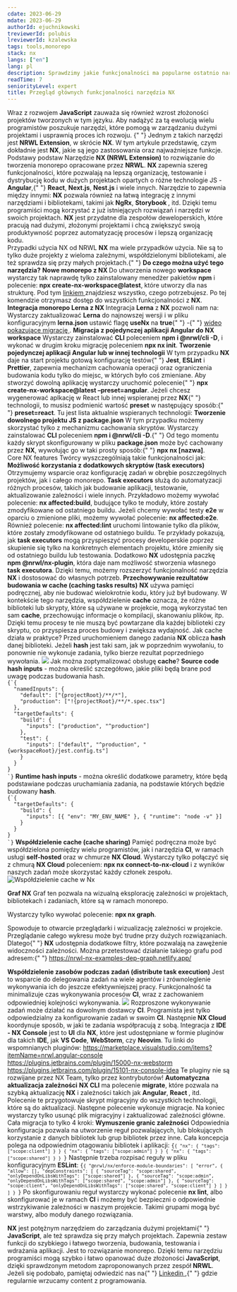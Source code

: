 ```yaml
---
cdate: 2023-06-29
mdate: 2023-06-29
authorId: ejuchnikowski
treviewerId: polubis
lreviewerId: kzalewska
tags: tools,monorepo
stack: nx
langs: ["en"]
lang: pl
description: Sprawdzimy jakie funkcjonalności ma popularne ostatnio narzędzie Nx od zespołu NRWL i przejdziemy przez najważniejsze przypadki użycia.
readTime: 7
seniorityLevel: expert
title: Przegląd głównych funkcjonalności narzędzia NX
---
```


<Prelude label="Wstęp">
  <M>
    Wraz z rozwojem  <B>JavaScript</B> zauważa się również wzrost
    złożoności projektów tworzonych w tym języku. Aby nadążyć za tą ewolucją
    wielu programistów poszukuje narzędzi, które pomogą w zarządzaniu dużymi
    projektami i usprawnią proces ich rozwoju.
  </M>
  <M>
    {" "}
    Jednym z takich narzędzi jest <B>NRWL Extension</B>, w skrócie <B>NX</B>. W tym
    artykule przedstawię, czym dokładnie jest <B>NX</B>, jakie są jego zastosowania
    oraz najważniejsze funkcje.
  </M>
</Prelude>

<Section>
  <XL>Podstawy podstaw</XL>
  <M>
    Narzędzie <B>NX (NRWL Extension)</B> to rozwiązanie do tworzenia monorepo
    opracowane przez <B>NRWL</B>. <B>NX </B> zapewnia szereg funkcjonalności,
    które pozwalają na lepszą organizację, testowanie i dystrybucję kodu w
    dużych projektach opartych o różne technologie JS - <B>Angular</B>,{" "}
    <B>React</B>, <B>Next.js</B>, <B>Nest.js</B> i wiele innych. Narzędzie to
    zapewnia między innymi:
  </M>
  <List items="Automatyzację procesów deweloperskich (tworzenie komponentów oraz boilerplate), Wsparcie dla tworzenia monolitycznych i mikrousługowych architektur,Wsparcie dla narzędzi do testowania jednostkowego i e2e (Jest oraz Cypress),Obsługę narzędzi do automatyzacji procesów budowania i dystrybucji (Bazel oraz Nx Cloud),Wsparcie dla narzędzi do analizy i uporządkowania kodu (ESLint oraz Prettier),  Wsparcie dla narzędzi do zarządzania zależnościami (npm oraz yarn)" />
  <M>
    <B>NX</B> pozwala również na łatwą integrację z innymi narzędziami i
    bibliotekami, takimi jak <B>NgRx</B>, <B>Storybook </B>, itd. Dzięki
    temu programiści mogą korzystać z już istniejących rozwiązań i narzędzi w
    swoich projektach.
  </M>
  <M>
    <B>NX</B> jest przydatne dla zespołów deweloperskich, które pracują nad
    dużymi, złożonymi projektami i chcą zwiększyć swoją produktywność poprzez
    automatyzację procesów i lepszą organizację kodu.
  </M>
</Section>

<Section>
  <XL>Przypadki użycia NX od NRWL</XL>
  <M>
    <B>NX</B> ma wiele przypadków użycia. Nie są to tylko duże projekty z
    wieloma zależnymi, współdzielonymi bibliotekami, ale też sprawdza się przy
    małych projektach.{" "}
  </M>
  <M>
    <B>Do czego można użyć tego narzędzia?</B>
  </M>
  <List items="Stworzenia monorepo NX ,Integracji monorepo Lerna z NX ,Migracji z pojedynczej aplikacji Angular do NX workspace, Stworzenia pojedynczej aplikacji Angular lub w innej technologii, Stworzenia dowolnego projektu JS z package.json " />
  <M>
    <B>Nowe monorepo z NX </B>
  </M>
  <M>
    Do utworzenia nowego <B>workspace</B> wystarczy tak naprawdę tylko
    zainstalowany menedżer pakietów <B>npm</B> i polecenie:
    <B> npx create-nx-workspace@latest</B>, które utworzy dla nas strukturę. Pod
    tym <A
      outside
      href="https://nx.dev/packages/nx/documents/create-nx-workspace"
    >
      linkiem
    </A> znajdziesz wszystko, czego potrzebujesz. Po tej komendzie otrzymasz dostęp
    do wszystkich funkcjonalności z <B>NX</B>.
  </M>
  <M>
    <B>Integracja monorepo Lerna z NX </B>
  </M>
  <M>
    Integracja <B>Lerna</B> z <B>NX</B> pozwoli nam na:
  </M>
  <List items="Współbieżne wykonywanie zadań, Cachowanie operacji,Dystrybucję zadań, Ograniczenie budowania kodu" />
  <M>
    Wystarczy zaktualizować <B>Lerna</B> do najnowszej wersji i w pliku
    konfiguracyjnym <B>lerna.json</B> ustawić flagę <B>useNx</B> na <B>true</B>{" "}
    -{" "}
    <A href="https://www.youtube.com/watch?v=Edv7ZeI8Bwc" outside>
      wideo pokazujące migrację
    </A>
    .
  </M>
  <M>
    <B>Migracja z pojedynczej aplikacji Angular do NX workspace</B>
  </M>
  <M>
    Wystarczy zainstalować <B>CLI</B> poleceniem <B>npm i @nrwl/cli -D</B>, i
    wykonać w drugim kroku migrację poleceniem <B>npx nx init</B>.
  </M>
  <M>
    <B>Tworzenie pojedynczej aplikacji Angular lub w innej technologii</B>
  </M>
  <M>
    W tym przypadku <B>NX</B> daje na start projektu gotową konfigurację testów{" "}
    <B>Jest</B>, <B>ESLint</B> i <B>Prettier</B>, zapewnia mechanizm cachowania
    operacji oraz ograniczenia budowania kodu tylko do miejsc, w których było
    coś zmieniane.
  </M>
  <M>
    Aby stworzyć dowolną aplikację wystarczy uruchomić polecenie{" "}
    <B> npx create-nx-workspace@latest –preset=angular</B>. Jeżeli chcesz
    wygenerować aplkację w React lub innej wspieranej przez <B>NX</B>{" "}
    technologii, to musisz podmienić wartość <B>preset</B> w następujący sposób:{" "}
    <B>preset=react</B>.
  </M>
  <M>Tu jest lista aktualnie wspieranych technologii: </M>
  <List items="TypeScript,Web-components,Angular,React,React-native,Next, Nest,Express" />
  <M>
    <B>Tworzenie dowolnego projektu JS z package.json</B>
  </M>
  <M>
    W tym przypadku możemy skorzystać tylko z mechanizmu cachowania skryptów.
    Wystarczy zainstalować <B>CLI</B> poleceniem <B>npm i @nrwl/cli -D</B>.{" "}
  </M>
  <M>
    Od tego momentu każdy skrypt skonfigurowany w pliku <B>package.json</B> może
    być cachowany przez <B>NX</B>, wywołując go w taki prosty sposób:{" "}
    <B>npx nx [nazwa]</B>.
  </M>
</Section>

<Section>
<XL>Core NX features</XL>
<M>Twórcy wyszczególniają takie funkcjonalności jak:</M>
<List items="Możliwość korzystania z dodatkowych skryptów (task executors), Przechowywanie rezultatów budowania w cache (caching tasks results), Współdzielenie cache (cache sharing), Graf NX, Współdzielenie zasobów podczas zadań (distribute task execution), Automatyczna aktualizacja zależności, Wymuszenie granic zależności " />
<M><B>Możliwość korzystania z dodatkowych skryptów (task executors)</B></M>
<M>Otrzymujemy wsparcie oraz konfigurację zadań w obrębie poszczególnych projektów, jak i całego monorepo. <B>Task executors</B> służą do automatyzacji różnych procesów, takich jak budowanie aplikacji, testowanie, aktualizowanie zależności i wiele innych.</M>
<M>Przykładowo możemy wywołać polecenie: <B>nx affected:build</B>, budujące tylko te moduły, które zostały zmodyfikowane od ostatniego buildu.</M>
<M>Jeżeli chcemy wywołać testy <B>e2e</B> w oparciu o zmienione pliki, możemy wywołać polecenie: <B>nx affected:e2e</B>.</M>
<M>Również polecenie: <B>nx affected:lint</B> uruchomi lintowanie tylko dla plików, które zostały zmodyfikowane od ostatniego buildu.</M>
<M>Te przykłady pokazują, jak <B>task executors</B> mogą przyspieszyć procesy developerskie poprzez skupienie się tylko na konkretnych elementach projektu, które zmieniły się od ostatniego buildu lub testowania.</M>
<M>Dodatkowo <B>NX</B> udostępnia paczkę <B>npm @nrwl/nx-plugin</B>, która daje nam możliwość stworzenia własnego <B>task executora</B>. Dzięki temu, możemy rozszerzyć funkcjonalność narzędzia <B>NX</B> i dostosować do własnych potrzeb.</M>
<M><B>Przechowywanie rezultatów budowania w cache (caching tasks results)</B></M>
<M><B>NX</B> używa pamięci podręcznej, aby nie budować wielokrotnie kodu, który już był budowany. W kontekście tego narzędzia, współdzielenie <B>cache</B> oznacza, że różne biblioteki lub skrypty, które są używane w projekcie, mogą wykorzystać ten sam <B>cache</B>, przechowując informacje o kompilacji, skanowaniu plików, itp. Dzięki temu procesy te nie muszą być powtarzane dla każdej biblioteki czy skryptu, co przyspiesza proces budowy i zwiększa wydajność.</M>
<M>Jak cache działa w praktyce? Przed uruchomieniem danego zadania <B>NX</B> oblicza <B>hash</B> danej biblioteki. Jeżeli <B>hash</B> jest taki sam, jak w poprzednim wywołaniu, to ponownie nie wykonuje zadania, tylko bierze rezultat poprzedniego wywołania.</M>
<Image
    rolled src="https://nx.dev/documentation/shared/images/caching/nx-hashing.svg" description="Hashowanie w Nx" />
<M>Jak można zoptymalizować obsługę <B>cache</B>?</M>
<M><B>Source code hash inputs</B> - można określić szczegółowo, jakie pliki będą brane pod uwagę podczas budowania hash.</M>
<Code mode="static" lang="json">
{`{
  "namedInputs": {
    "default": ["{projectRoot}/**/*"],
    "production": ["!{projectRoot}/**/*.spec.tsx"]
  },
  "targetDefaults": {
    "build": {
      "inputs": ["production", "^production"]
    },
    "test": {
      "inputs": ["default", "^production", "{workspaceRoot}/jest.config.ts"]
    }
  }
}
`}</Code>
<M><B>Runtime hash inputs</B> - można określić dodatkowe parametry, które będą podstawiane podczas uruchamiania zadania, na podstawie których będzie budowany <B>hash</B>.</M>
<Code mode="static" lang="json">
{`{
  "targetDefaults": {
    "build": {
      "inputs": [{ "env": "MY_ENV_NAME" }, { "runtime": "node -v" }]
    }
  }
}
`}</Code>
<M><B>Współdzielenie cache (cache sharing)</B></M>
<M>Pamięć podręczna może być współdzielona pomiędzy wielu programistów, jak i narzędzia <B>CI</B>, w ramach usługi <B>self-hosted</B> oraz w chmurze <B>NX Cloud</B>.</M>
<M>Wystarczy tylko połączyć się z chmurą <B>NX Cloud</B> poleceniem:
<B>npx nx connect-to-nx-cloud</B>
i z wyników naszych zadań może skorzystać każdy członek zespołu.
</M>
<Image
    rolled src="https://nx.dev/documentation/shared/images/dte/distributed-caching.svg" alt="Współdzielenie cache w Nx" />

<M><B>Graf NX</B></M>
<M>Graf ten pozwala na wizualną eksplorację zależności w projektach, bibliotekach i zadaniach, które są w ramach monorepo.

Wystarczy tylko wywołać polecenie: <B>npx nx graph</B>.

</M>

<M>
  Spowoduje to otwarcie przeglądarki i wizualizację zależności w projekcie.
  Przeglądanie całego wykresu może być trudne przy dużych rozwiązaniach. Dlatego{" "}
  <B>NX</B> udostępnia dodatkowe filtry, które pozwalają na zawężenie
  widoczności zależności. Można przetestować działanie takiego grafu pod
  adresem:{" "}
  <A href="https://nrwl-nx-examples-dep-graph.netlify.app/" outside>
    https://nrwl-nx-examples-dep-graph.netlify.app/
  </A>
</M>

<M><B>Współdzielenie zasobów podczas zadań (distribute task execution)</B></M>
<M>Jest to wsparcie do delegowania zadań na wiele agentów i zrównoleglenie wykonywania ich do jeszcze efektywniejszej pracy. Funkcjonalność ta minimalizuje czas wykonywania procesów <B>CI</B>, wraz z zachowaniem odpowiedniej kolejności wykonywania.</M>
<Image
    rolled src="https://nx.dev/documentation/shared/images/dte/binning.svg" />
<M>Rozproszone wykonywanie zadań może działać na dowolnym dostawcy <B>CI</B>. Programista jest tylko odpowiedzialny za konfigurowanie zadań w swoim <B>CI</B>. Następnie<B> NX Cloud</B> koordynuje sposób, w jaki te zadania współpracują z sobą.
</M>
<M>Integracja z <B>IDE - NX Console</B> jest to <B>UI</B> dla <B>NX</B>, które jest udostępniane w formie pluginów dla takich <B>IDE</B>, jak <B>VS Code</B>, <B>WebStorm</B>, czy <B>Neovim</B>.
</M>
<M>Tu linki do wspomnianych pluginów: </M>
<Hint hasBg><A outside href="https://marketplace.visualstudio.com/items?itemName=nrwl.angular-console">https://marketplace.visualstudio.com/items?itemName=nrwl.angular-console</A></Hint>
<Hint hasBg><A outside href="https://plugins.jetbrains.com/plugin/15000-nx-webstorm">https://plugins.jetbrains.com/plugin/15000-nx-webstorm</A></Hint>
<Hint hasBg><A outside href="https://plugins.jetbrains.com/plugin/15101-nx-console-idea">https://plugins.jetbrains.com/plugin/15101-nx-console-idea</A></Hint>
<M>Te pluginy nie są rozwijane przez NX Team, tylko przez kontrybutorów!</M>
<M><B>Automatyczna aktualizacja zależności</B></M>
<M><B>NX CLI</B> ma polecenie <B>migrate</B>, które pozwala na szybką aktualizację <B>NX</B> i zależności takich jak <B>Angular</B>, <B>React </B>, itd.</M>
<M>Polecenie te przygotowuje skrypt migracyjny do wszystkich technologii, które są do aktualizacji. Następne polecenie wykonuje migracje. Na koniec wystarczy tylko usunąć plik migracyjny i zaktualizować zależności główne.</M>
<M>Cała migracja to tylko 4 kroki:</M>
<List items="Polecenie: nx migrate latest, Polecenie: nx migrate –run-migrations, Usunięcie pliku migrations.json, Polecenie: npm install" />
<M><B>Wymuszenie granic zależności</B></M>
<M>Odpowiednia konfiguracja pozwala na utworzenie reguł pozwalających, lub blokujących korzystanie z danych bibliotek lub grup bibliotek przez inne. 
</M>
<M>Cała koncepcja polega na odpowiednim otagowaniu bibliotek i aplikacji:
</M>
<Code mode="static" lang="json">{`{
  "nx": {
    "tags": ["scope:client"]
  }
}
{
  "nx": {
    "tags": ["scope:admin"]
  }
}
{
  "nx": {
    "tags": ["scope:shared"]
  }
}
`}</Code>
<M>Następnie trzeba rozpisać reguły w pliku konfiguracyjnym <B>ESLint</B>:
</M>
<Code mode="static" lang="json">{`{
  "@nrwl/nx/enforce-module-boundaries": [
    "error",
    {
      "allow": [],
      "depConstraints": [
        {
          "sourceTag": "scope:shared",
          "onlyDependOnLibsWithTags": ["scope:shared"]
        },
        {
          "sourceTag": "scope:admin",
          "onlyDependOnLibsWithTags": ["scope:shared", "scope:admin"]
        },
        {
          "sourceTag": "scope:client",
          "onlyDependOnLibsWithTags": ["scope:shared", "scope:client"]
        }
      ]
    }
  ]
}
`}</Code>
<M>Po skonfigurowaniu reguł wystarczy wykonać polecenie <B>nx lint</B>, albo skonfigurować je w ramach <B>CI</B> i możemy być bezpieczni o odpowiednie wstrzykiwanie zależności w naszym projekcie.</M>
<Hint hasBg>Takimi grupami mogą być warstwy, albo moduły danego rozwiązania.</Hint>
</Section>

<Summary label="Podsumowanie">
  <M>
    <B>NX</B> jest potężnym narzędziem do zarządzania dużymi projektami{" "}
    <B>JavaScript</B>, ale też sprawdza się przy małych projektach. Zapewnia
    zestaw funkcji do szybkiego i łatwego tworzenia, budowania, testowania i
    wdrażania aplikacji. Jest to rozwiązanie monorepo. Dzięki temu narzędziu
    programiści mogą szybko i łatwo opanować duże złożoności <B>JavaScript</B>,
    dzięki sprawdzonym metodom zaproponowanych przez zespół <B>NRWL</B>.
  </M>
  <M>
    Jeżeli się podobało, pamiętaj odwiedzić nas na{" "}
    <A href="https://www.linkedin.com/in/emil-juchnikowski-25b251bb/" outside>
      Linkedin
    </A>,{" "}
    gdzie regularnie wrzucamy content z programowania.
  </M>
</Summary>
